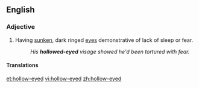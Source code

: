 ==English==

===Adjective===
{{en-adj}}

# Having [[sunken]], dark ringed [[eye]]s demonstrative of lack of sleep or fear.
#:''His '''hollowed-eyed''' visage showed he'd been tortured with fear.''

====Translations====
{{trans-top|having sunken, dark ringed eyes}}
{{trans-mid}}
{{trans-bottom}}

[[et:hollow-eyed]]
[[vi:hollow-eyed]]
[[zh:hollow-eyed]]